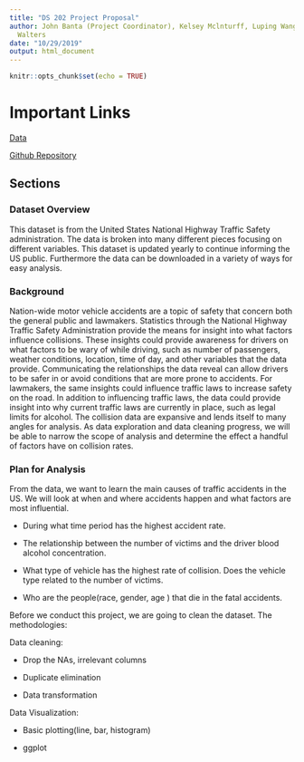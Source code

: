 ```yaml
---
title: "DS 202 Project Proposal"
author: John Banta (Project Coordinator), Kelsey Mclnturff, Luping Wang, and Brenna
  Walters
date: "10/29/2019"
output: html_document
---
```


```r
knitr::opts_chunk$set(echo = TRUE)
```

# Important Links

[Data](https://www-fars.nhtsa.dot.gov/Trends/TrendsGeneral.aspx)

[Github Repository](https://github.com/jdbanta/DS202_Final_Project)

## Sections {.tabset}

### Dataset Overview

This dataset is from the United States National Highway Traffic Safety administration. The data is broken into many different pieces focusing on different variables. This dataset is updated yearly to continue informing the US public. Furthermore the data can be downloaded in a variety of ways for easy analysis.

### Background

Nation-wide motor vehicle accidents are a topic of safety that concern both the general public and lawmakers. Statistics through the National Highway Traffic Safety Administration provide the means for insight into what factors influence collisions. These insights could provide awareness for drivers on what factors to be wary of while driving, such as number of passengers, weather conditions, location, time of day, and other variables that the data provide. Communicating the relationships the data reveal can allow drivers to be safer in or avoid conditions that are more prone to accidents. For lawmakers, the same insights could influence traffic laws to increase safety on the road. In addition to influencing traffic laws, the data could provide insight into why current traffic laws are currently in place, such as legal limits for alcohol. The collision data are expansive and lends itself to many angles for analysis. As data exploration and data cleaning progress, we will be able to narrow the scope of analysis and determine the effect a handful of factors have on collision rates.

### Plan for Analysis

From the data, we want to learn the main causes of traffic accidents in the US. We will look at when and where accidents happen and what factors are most influential. 

* During what time period has the highest accident rate. 

* The relationship between the number of victims and the driver blood alcohol concentration. 

* What type of vehicle has the highest rate of collision. Does the vehicle type related to the number of victims. 

* Who are the people(race, gender, age ) that die in the fatal accidents.

Before we conduct this project, we are going to clean the dataset. 
The methodologies:

Data cleaning:

* Drop the NAs, irrelevant columns

* Duplicate elimination

* Data transformation

Data Visualization:

* Basic plotting(line, bar, histogram)

* ggplot 


